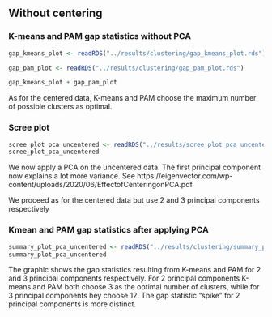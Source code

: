 ## Without centering

### K-means and PAM gap statistics without PCA 
```r
gap_kmeans_plot <- readRDS("../results/clustering/gap_kmeans_plot.rds")

```

```r
gap_pam_plot <- readRDS("../results/clustering/gap_pam_plot.rds")

```

```r
gap_kmeans_plot + gap_pam_plot
```

As for the centered data, K-means and PAM choose the maximum number
of possible clusters as optimal.


### Scree plot
```r
scree_plot_pca_uncentered <- readRDS("../results/scree_plot_pca_uncentered.rds")
scree_plot_pca_uncentered
```

We now apply a PCA on the uncentered data.
The first principal component now explains a lot more variance.
See https://eigenvector.com/wp-content/uploads/2020/06/EffectofCenteringonPCA.pdf

We proceed as for the centered data but use 2 and 3 principal components respectively

### Kmean and PAM gap statistics after applying PCA


```r
summary_plot_pca_uncentered <- readRDS("../results/clustering/summary_plot_pca_uncentered.rds")
summary_plot_pca_uncentered
```

The graphic shows the gap statistics resulting from K-means and PAM for 2 and 3 principal components respectively. For 2 principal components
K-means and PAM both choose 3 as the optimal number of clusters, while
for 3 principal components hey choose 12.
The gap statistic "spike" for 2 principal components is more distinct.



